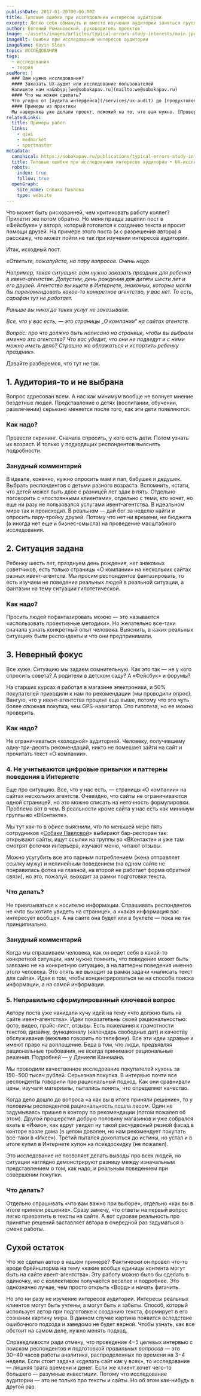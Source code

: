 ```yaml
---
publishDate: 2017-01-20T00:00:00Z
title: Типовые ошибки при исследовании интересов аудитории
excerpt: Легко себя обмануть и вместо изучения аудитории заняться групповыми фантазиями.
author: Евгений Романовский, руководитель проектов
image: ~/assets/images/articles/typical-errors-study-interests/main.jpg
imageAlt: Oшибки при исследовании интересов аудитории
imageName: Kevin Sloan
topic: ИССЛЕДОВАНИЯ
tags:
  - исследования
  - теория
seeMore: |
  ### Вам нужно исследование?
  #### Заказать UX-аудит или исследование пользователей
  Напишите нам на&nbsp;[we@sobakapav.ru](mailto:we@sobakapav.ru)
  #### Что мы можем сделать?
  Что угодно от [аудита интерфейса](/services/ux-audit) до [продуктового исследования](/services/research). 
  #### Примеры из практики
  Мы наверняка уже делали проект, пожожий на то, что вам нужно. [Проверьте](https://sobakapav.ru/portfolio).
relatedLinks:
  title: Примеры работ
  links:
    - qiwi
    - medmarket
    - sportmaster
metadata:
  canonical: https://sobakapav.ru/publications/typical-errors-study-interests
  title: Типовые ошибки при исследовании интересов аудитории • UX-исследования и дизайн интерфейсов
  robots:
    index: true
    follow: true
  openGraph:
    site_name: Собака Павлова
    type: website
---
```



Что может быть рискованней, чем критиковать работу коллег? Прилетит же потом обратно. Но меня правда зацепил пост в «Фейсбуке» у автора, который готовится к созданию текста и просит помощи друзей. На примере этого поста (и с разрешения автора) я расскажу, что может пойти не так при изучении интересов аудитории.

Итак, исходный пост.

_«Ответьте, пожалуйста, на пару вопросов. Очень надо._

_Например, такая ситуация: вам нужно заказать праздник для ребенка в ивент-агентстве. Допустим, день рождения для дитяти шести лет и его друзей. Агентство вы ищете в Интернете, знакомых, которые могли бы порекомендовать какое-то конкретное агентство, у вас нет. То есть, сарафан тут не работает._

_Раньше вы никогда таких услуг не заказывали._

_Все, что у вас есть, — это страницы „О компании“ на сайтах агентств._

_Вопрос: про что должно быть написано на странице, чтобы вы выбрали именно это агентство? Что вас убедит, что они не подведут и с ними можно иметь дело? Страшно же облажаться и испортить ребенку праздник»._

Давайте разберемся, что тут не так.

## 1. Аудитория-то и не выбрана

Вопрос адресован всем. А нас как минимум вообще не волнует мнение бездетных людей. Представление о детях (воспитании, обучении, развлечении) серьезно меняется после того, как эти дети появляются.

### Как надо?

Провести скрининг. Сначала спросить, у кого есть дети. Потом узнать их возраст. И только у подходящих респондентов выяснять подробности.

### Занудный комментарий

В идеале, конечно, нужно опросить мам и пап, бабушек и дедушек. Выбрать респондентов с детьми разного возраста. Вспомнить, кстати, что детей может быть двое с разницей лет эдак в пять. Отдельно поговорить с «постоянными клиентами», отдельно с теми, кто хочет, но еще ни разу не пользовался услугами ивент-агентства. В идеальном мире так и происходит. В реальном — дай бог за неделю найти и опросить пару-тройку друзей. Потому что нет ни времени, ни бюджета (а иногда нет еще и бизнес-смысла) на проведение масштабного исследования.

## 2. Ситуация задана

Ребенку шесть лет, празднуем день рождения, нет знакомых советчиков, есть только страницы «О компании» на нескольких сайтах разных ивент-агентств. Мы просим респондентов фантазировать, то есть изучаем не поведение реальных людей в реальной ситуации, а фантазии на тему ситуации гипотетической.

### Как надо?

Просить людей пофантазировать можно — это называется «использовать проективные методики». Но желательно все-таки сначала узнать конкретный опыт человека. Выяснить, в каких реальных ситуациях были респонденты и что они предпринимали.

## 3. Неверный фокус

Все хуже. Ситуацию мы задаем сомнительную. Как это так — не у кого спросить совета? А родители в детском саду? А «Фейсбук» и форумы?

На старших курсах я работал в магазине электроники, и 50% покупателей приходили к нам по рекомендации (мы проводили опрос). Вангую, что у ивент-агентства процент еще выше, потому что это чуть более сложная покупка, чем GPS-навигатор. Это гипотеза, но ее можно проверить.

### Как надо?

Не ограничиваться «холодной» аудиторией. Человеку, получившему одну-три-десять рекомендаций, никто не помешает зайти на сайт и прочитать текст «О компании».

### 4. Не учитываются цифровые привычки и паттерны поведения в Интернете

Еще про ситуацию. Все, что у нас есть, — страницы «О компании» на сайтах нескольких агентств. Очевидно, что сайты не ограничиваются одной страницей, но это можно списать на неточность формулировки. Проблема вот в чем. В реальности кроме сайта у нас есть как минимум группы во «ВКонтакте».

Мы тут как-то в офисе выяснили, что по меньшей мере пять сотрудников «[Собаки Павловой](https://sobakapav.ru/)» выбирают бар-ресторан так: открывают сайты, ищут ссылки на группы во «ВКонтакте» и уже там смотрят фоточки интерьера, изучают меню, читают отзывы.

Можно усугубить все это парным потреблением (жена отправляет ссылку мужу) и нелинейным поведением (на одном сайте не понравилась фотка на главной, на второй не работает форма обратной связи), но это, пожалуй, выходит за рамки подготовки текста.

### Что делать?

Не привязываться к носителю информации. Спрашивать респондентов не «что вы хотите увидеть на странице», а «какая информация вас интересует вообще». А на сайте она будет или в буклете — пока не так принципиально.

### Занудный комментарий

Когда мы спрашиваем человека, как он ведет себя в какой-то конкретной ситуации, нам нужно помнить, что поведение может быть завязано не на конкретную ситуацию, а на паттерны поведения именно этого человека. Это опять же выходит за рамки задачи «написать текст для сайта». Идея в том, чтобы концентрироваться не на способе поиска информации, а на самой информации.

### 5. Неправильно сформулированный ключевой вопрос

Автору поста уже накидали кучу идей на тему «что должно быть на сайте ивент-агентства». Идеи показательны своей рациональностью: фото, видео, прайс-лист, отзывы. Есть пожелания к грамотности текстов, дизайну, функционалу (календарь свободных дат) и качеству обслуживания (вежливо говорить по телефону). Все эти идеи здравые и имеют право на воплощение. Беда в том, что люди, предъявляя рациональные требования, не всегда принимают рациональные решения. Подробней — у Даниеля Канемана.

Мы проводили качественное исследование покупателей кухонь за 150−500 тысяч рублей. Серьезная покупка. В интервью почти все респонденты говорили про рациональный подход. Как они сравнивали цены, изучали материалы, пытались понять, что определяет качество.

Когда дело дошло до вопроса «а как вы в итоге приняли решение», то у половины респондентов рациональность пошла лесом. Один не задумываясь пришел в контору по рекомендации (потом пожалел об этом). Другой прошерстил добрую половину магазинов и уже собрался ехать в «Икею», как вдруг увидел ну такой расчудесный резной фасад в конторе возле дома (в целом доволен, но нам рекомендует покупать все-таки в «Икее»). Третий пытался докопаться до истины, но устал и в итоге купил в Интернете купон на псевдоскидку (не пожалел).

Это исследование не позволяет делать выводы про всех людей, но ситуации наглядно демонстрируют разницу между изначальным представлением о том, как надо, и реальным поведением при совершении покупки.

### Что делать?

Отдельно спрашивать «что вам важно при выборе», отдельно «как вы в итоге приняли решение». Сразу замечу, что ответы на первый вопрос легко превратить в тексты на сайте. А вот суровая реальность про принятие решений заставляет автора в очередной раз задуматься о смене работы.

## Сухой остаток

Что же сделал автор в нашем примере? Фактически он провел что-то вроде брейншторма на тему «какие вообще единицы контента могут быть на сайте ивент-агентства». Эту работу можно было бы сделать в одиночку, но с коллективом получается веселее и подробнее. Это однозначно лучше, чем просто открыть «Ворд» и начать фигачить.

Но это ни разу не изучение интересов аудитории. Интересы реальных клиентов могут быть учтены, а могут быть и забыты. Способ, который использует автор при подготовке к созданию текста, формирует в его сознании картину мира. В данном случае картина появится вследствие ошибочного подхода и заведомо не будет верной. Чтобы узнать, как все обстоит на самом деле, нужно менять подход.

Справедливости ради отмечу, что проведение 4−5 целевых интервью с поиском респондентов и подготовкой ­_правильных вопросов_ — это 30−40 часов работы аналитика, распределенных по времени на 3−4 недели. Если стоит задача «сделать сайт как у всех», то исследование — лишняя трата времени и денег. Если же клиент хочет чего-то большего — разумные инвестиции. Потому что исследование аудитории — это не только про тексты и сайты. Но об этом как-нибудь в другой раз.
